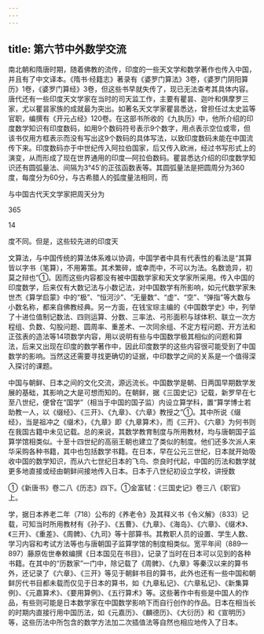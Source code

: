 ```yaml
---
---
---
```

title: 第六节中外数学交流
---



南北朝和隋唐时期，随着佛教的流传，印度的一些天文学和数学著作也传入中国，并且有了中文译本。《隋书·经籍志》著录有《婆罗门算法》3卷，《婆罗门阴阳算历》1卷，《婆罗门算经》3卷，但这些书早就失传了，现已无法查考其具体内容。唐代还有一些印度天文学家在当时的司天监工作，主要有瞿昙、迦叶和俱摩罗三家，尤以瞿昙家族的成就最为突出。如著名天文学家瞿昙悉达，曾担任过太史监等官职，编撰有《开元占经》120卷。在这部书所收的《九执历》中，他所介绍的印度数学知识有印度数码，如用9个数码符号表示9个数字，用点表示空位或零，但该书仅用方框表示而没有写出这9个数码的具体写法，以致印度数码未能在中国流传下来。印度数码亦于中世纪传入阿拉伯国家，后又传入欧洲，经过书写形式上的演变，从而形成了现在世界通用的印度—阿拉伯数码。瞿昙悉达介绍的印度数学知识还有圆弧量法、间隔为3°45′的正弦函数表等。其圆弧量法是把圆周分为360度，每度分为60分，与古希腊人的弧度量法相同，而

与中国古代天文学家把周天分为

365

14

度不同。但是，这些较先进的印度天

文算法，与中国传统的算法体系难以协调，中国学者中具有代表性的看法是“其算皆以字书（笔算），不用筹策。其术繁碎，或幸而中，不可以为法。名数诡异，初莫之辩也”①。因而这些内容都没有被中国数学家和天文学家所采用。传入中国的印度数学，后来仅有大数记法与小数记法，对中国数学有所影响，如元代数学家朱世杰《算学启蒙》中的“极”、“恒河沙”、“无量数”、“虚”、“空”、“弹指”等大数与小数名称，都来自佛教经典。另一方面，在钱宝琮主编的《中国数学史》中，列举了十进位值制记数法、四则运算、分数、三率法、弓形面积与球体积、联立一次方程组、负数、勾股问题、圆周率、重差术、一次同余组、不定方程问题、开方法和正弦表的造法等14项数学内容，用以说明有些与中国数学极其相似的问题和算法，后来又出现在印度的数学著作中，因此印度数学的这些内容很可能受到了中国数学的影响。当然这还需要寻找更确切的证据，中印数学之间的关系是一个值得深入探讨的课题。

中国与朝鲜、日本之间的文化交流，源远流长。中国数学是朝、日两国早期数学发展的基础，其影响之大是可想而知的。在朝鲜，据《三国史记》记载，新罗早在七至八世纪，便曾在“国学”（相当于中国的国子监）内设立算学科，置“算学博士若助教一人，以《缀经》、《三开》、《九章》、《六章》教授之”①。其中所说《缀经》，当是祖冲之《缀术》，《九章》即《九章算术》，而《三开》、《六章》为何书则在我国古籍中未见记载。总的来说，其数学教育制度与所用教材，均与唐朝国子监算学馆相类似。十至十四世纪的高丽王朝也建立了类似的制度。他们还多次派人来华采购各种书籍，其中也包括数学书籍。在日本，早在公元三世纪，日本就开始吸收中国的数学知识，而从六七世纪日本的飞鸟、奈良时代起，中国的历法和数学就更多地直接或经由朝鲜间接地传入日本。日本于八世纪初设立学校，讲授数

①《新唐书》卷二八《历志》四下。①金富轼：《三国史记》卷三八《职官》上。

学，据日本养老二年（718）公布的《养老令》及其释义书《令义解》（833）记载，可知当时所用教材有《孙子》、《五曹》、《九章》、《海岛》、《六章》、《缀术》、《三开》、《重差》、《周髀》、《九司》等十部算书。其教职人员的设置、学生人数、学习内容和考试方法等也与唐朝国子监算学馆的制度相类似。宽平年间（889—897）藤原佐世奉敕编撰《日本国见在书目》，记录了当时在日本可以见到的各种书籍。在其中的“历数家”一门中，除记载了《周髀》、《九章》等秦汉以来的算书外，还记录了《六章》、《三开》等见于朝鲜书目的算书，此外也还有一些中国和朝鲜厉代书目都未载而仅见于日本的算书，如《九章私记》、《六章私记》、《新集算例》、《元嘉算术》、《要用算例》、《五行算术》等。这些著作中有些是中国人的作品，有些则可能是日本数学家在中国数学影响下而自行创作的作品。日本在相当长的时期内直接行用中国历法，如《元嘉历》、《麟德历》、《大衍历》和《宣明历》等，这些历法中所包含的数学方法加二次插值法等自然也相应地传入了日本。